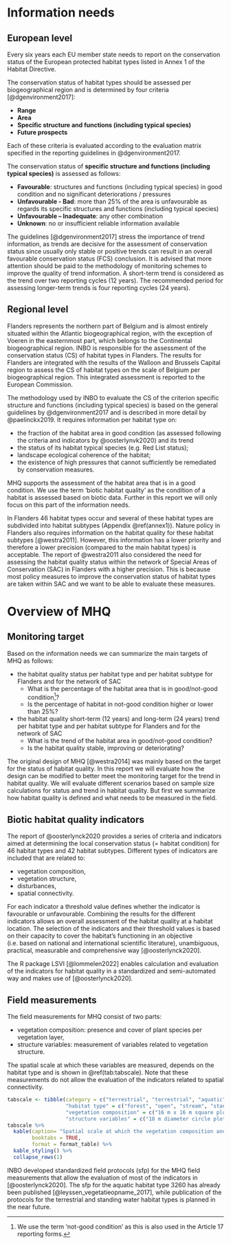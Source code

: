 
# Information needs {#information}

## European level

Every six years each EU member state needs to report on the conservation status of the European protected habitat types listed in Annex 1 of the Habitat Directive.

The conservation status of habitat types should be assessed per biogeographical region and is determined by four criteria [@dgenvironment2017]:

-   **Range**
-   **Area**
-   **Specific structure and functions (including typical species)**
-   **Future prospects**

Each of these criteria is evaluated according to the evaluation matrix specified in the reporting guidelines in @dgenvironment2017.

The conservation status of **specific structure and functions (including typical species)** is assessed as follows:

-   **Favourable**: structures and functions (including typical species) in good condition and no significant deteriorations / pressures
-   **Unfavourable - Bad**: more than 25% of the area is unfavourable as regards its specific structures and functions (including typical species)
-   **Unfavourable -- Inadequate**: any other combination
-   **Unknown**: no or insufficient reliable information available

The guidelines [@dgenvironment2017] stress the importance of trend information, as trends are decisive for the assessment of conservation status since usually only stable or positive trends can result in an overall favourable conservation status (FCS) conclusion. It is advised that more attention should be paid to the methodology of monitoring schemes to improve the quality of trend information. A short-term trend is considered as the trend over two reporting cycles (12 years). The recommended period for assessing longer-term trends is four reporting cycles (24 years).

## Regional level

Flanders represents the northern part of Belgium and is almost entirely situated within the Atlantic biogeographical region, with the exception of Voeren in the easternmost part, which belongs to the Continental biogeographical region. INBO is responsible for the assessment of the conservation status (CS) of habitat types in Flanders. The results for Flanders are integrated with the results of the Walloon and Brussels Capital region to assess the CS of habitat types on the scale of Belgium per biogeographical region. This integrated assessment is reported to the European Commission.

The methodology used by INBO to evaluate the CS of the criterion specific structure and functions (including typical species) is based on the general guidelines by @dgenvironment2017 and is described in more detail by @paelinckx2019. It requires information per habitat type on:

-   the fraction of the habitat area in good condition (as assessed following the criteria and indicators by @oosterlynvk2020) and its trend
-   the status of its habitat typical species (e.g. Red List status);
-   landscape ecological coherence of the habitat;
-   the existence of high pressures that cannot sufficiently be remediated by conservation measures.

MHQ supports the assessment of the habitat area that is in a good condition. We use the term 'biotic habitat quality' as the condition of a habitat is assessed based on biotic data. Further in this report we will only focus on this part of the information needs.

In Flanders 46 habitat types occur and several of these habitat types are subdivided into habitat subtypes (Appendix \@ref(annex1)). Nature policy in Flanders also requires information on the habitat quality for these habitat subtypes [@westra2011]. However, this information has a lower priority and therefore a lower precision (compared to the main habitat types) is acceptable. The report of @westra2011 also considered the need for assessing the habitat quality status within the network of Special Areas of Conservation (SAC) in Flanders with a higher precision. This is because most policy measures to improve the conservation status of habitat types are taken within SAC and we want to be able to evaluate these measures.         


# Overview of MHQ {#overview}

## Monitoring target 

Based on the information needs we can summarize the main targets of MHQ as follows:

+ the habitat quality status per habitat type and per habitat subtype for Flanders and for the network of SAC
  + What is the percentage of the habitat area that is in good/not-good condition^[We use the term 'not-good condition' as this is also used in the Article 17 reporting forms.]?
  + Is the percentage of habitat in not-good condition higher or lower than 25%?
  
+ the habitat quality short-term (12 years) and long-term (24 years) trend per habitat type and per habitat subtype for Flanders and for the network of SAC
  + What is the trend of the habitat area in good/not-good condition?
  + Is the habitat quality stable, improving or deteriorating?

The original design of MHQ [@westra2014] was mainly based on the target for the status of habitat quality. In this report we will evaluate how the design can be modified to better meet the monitoring target for the trend in habitat quality. We will evaluate different scenarios based on sample size calculations for status and trend in habitat quality. But first we summarize how habitat quality is defined and what needs to be measured in the field.


## Biotic habitat quality indicators

The report of @oosterlynck2020 provides a series of criteria and indicators aimed at determining the local conservation status (= habitat condition) for 46 habitat types and 42 habitat subtypes. Different types of indicators are included that are related to:

+ vegetation composition,
+ vegetation structure,
+ disturbances,
+ spatial connectivity.

For each indicator a threshold value defines whether the indicator is favourable or unfavourable. Combining the results for the different indicators allows an overall assessment of the habitat quality at a habitat location. The selection of the indicators and their threshold values is based on their capacity to cover the habitat's functioning in an objective (i.e. based on national and international scientific literature), unambiguous, practical, measurable and comprehensive way [@oosterlynck2020]. 

The R package LSVI [@lommelen2022] enables calculation and evaluation of the indicators for habitat quality in a standardized and semi-automated way and makes use of [@oosterlynck2020].


## Field measurements

The field measurements for MHQ consist of two parts:

+ vegetation composition: presence and cover of plant species per vegetation layer,
+ structure variables: measurement of variables related to vegetation structure.

The spatial scale at which these variables are measured, depends on the habitat type and is shown in \@ref(tab:tabscale). Note that these measurements do not allow the evaluation of the indicators related to spatial connectivity.  

```r
tabscale <- tibble(category = c("terrestrial", "terrestrial", "aquatic", "aquatic"),
                   "habitat type" = c("forest", "open", "stream", "standing water"),
                   "vegetation composition" = c("16 m x 16 m square plot", "3 m x 3 m square plot", "100 m river segment", "entire water body"),
                   "structure variables" = c("18 m diameter circle plot", "18 m diameter circle plot", "100 m river segment", "entire water body"))
tabscale %>%
  kable(caption= "Spatial scale at which the vegetation composition and structure variables are measured",
        booktabs = TRUE, 
        format = format_table) %>%
  kable_styling() %>%
  collapse_rows(1)
```


INBO developed standardized field protocols (sfp) for the MHQ field measurements that allow the evaluation of most of the indicators in [@oosterlynck2020]. The sfp for the aquatic habitat type 3260 has already been published [@leyssen_vegetatieopname_2017], while publication of the protocols for the terrestrial and standing water habitat types is planned in the near future. 












